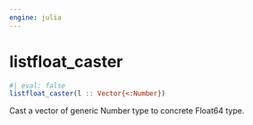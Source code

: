 ```yaml
---
engine: julia
---
```


# listfloat_caster {#sec-doc}
    

::: {.callout-note appearance="simple" title="docblock" collapse=false}    


```julia
#| eval: false
listfloat_caster(l :: Vector{<:Number})

```

Cast a vector of generic Number type to concrete Float64 type. 
 


:::
    


